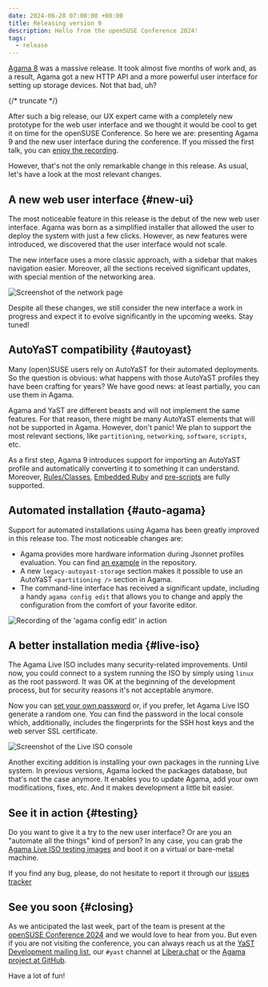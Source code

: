 ```yaml
---
date: 2024-06-28 07:00:00 +00:00
title: Releasing version 9
description: Hello from the openSUSE Conference 2024!
tags:
  - release
---
```


[Agama 8](2024-05-17-agama-8.mdx) was a massive release. It took almost
five months of work and, as a result, Agama got a new HTTP API and a more powerful user interface
for setting up storage devices. Not that bad, uh?

{/* truncate */}

After such a big release, our UX expert came with a completely new prototype for the web user
interface and we thought it would be cool to get it on time for the openSUSE Conference. So here we
are: presenting Agama 9 and the new user interface during the conference. If you missed the first
talk, you can [enjoy the recording](https://streaming.media.ccc.de/osc24/relive/4560).

However, that's not the only remarkable change in this release. As usual, let's have a look at the
most relevant changes.

## A new web user interface {#new-ui}

The most noticeable feature in this release is the debut of the new web user interface. Agama was
born as a simplified installer that allowed the user to deploy the system with just a few clicks.
However, as new features were introduced, we discovered that the user interface would not scale.

The new interface uses a more classic approach, with a sidebar that makes navigation easier.
Moreover, all the sections received significant updates, with special mention of the networking
area.

![Screenshot of the network page](../static/img/blog/2024-06-28/network.png)

Despite all these changes, we still consider the new interface a work in progress and expect it to
evolve significantly in the upcoming weeks. Stay tuned!

## AutoYaST compatibility {#autoyast}

Many (open)SUSE users rely on AutoYaST for their automated deployments. So the question is obvious:
what happens with those AutoYaST profiles they have been crafting for years? We have good news: at
least partially, you can use them in Agama.

Agama and YaST are different beasts and will not implement the same features. For that reason, there
might be many AutoYaST elements that will not be supported in Agama. However, don't panic! We plan
to support the most relevant sections, like `partitioning`, `networking`, `software`, `scripts`,
etc.

As a first step, Agama 9 introduces support for importing an AutoYaST profile and automatically
converting it to something it can understand. Moreover,
[Rules/Classes](https://doc.opensuse.org/documentation/leap/autoyast/html/book-autoyast/rulesandclass.html),
[Embedded Ruby](https://doc.opensuse.org/documentation/leap/autoyast/html/book-autoyast/erb-templates.html)
and
[pre-scripts](https://doc.opensuse.org/documentation/leap/autoyast/html/book-autoyast/cha-configuration-installation-options.html#pre-install-scripts)
are fully supported.

## Automated installation {#auto-agama}

Support for automated installations using Agama has been greatly improved in this release too. The
most noticeable changes are:

- Agama provides more hardware information during Jsonnet profiles evaluation. You can find
  [an example](https://github.com/agama-project/agama/blob/master/rust/agama-lib/share/examples/profile.jsonnet)
  in the repository.
- A new `legacy-autoyast-storage` section makes it possible to use an AutoYaST `<partitioning />`
  section in Agama.
- The command-line interface has received a significant update, including a handy
  `agama config edit` that allows you to change and apply the configuration from the comfort of your
  favorite editor.

![Recording of the 'agama config edit' in action](../static/img/blog/2024-06-28/agama-config-edit.gif)

## A better installation media {#live-iso}

The Agama Live ISO includes many security-related improvements. Until now, you could connect to a
system running the ISO by simply using `linux` as the root password. It was OK at the beginning of
the development process, but for security reasons it's not acceptable anymore.

Now you can
[set your own password](https://github.com/agama-project/agama/blob/master/doc/live_iso.md#the-access-password)
or, if you prefer, let Agama Live ISO generate a random one. You can find the password in the local
console which, additionally, includes the fingerprints for the SSH host keys and the web server SSL
certificate.

![Screenshot of the Live ISO console](../static/img/blog/2024-06-28/live-iso.png)

Another exciting addition is installing your own packages in the running Live system. In previous
versions, Agama locked the packages database, but that's not the case anymore. It enables you to
update Agama, add your own modifications, fixes, etc. And it makes development a little bit easier.

## See it in action {#testing}

Do you want to give it a try to the new user interface? Or are you an "automate all the things" kind
of person? In any case, you can grab the
[Agama Live ISO testing images](https://download.opensuse.org/repositories/systemsmanagement:/Agama:/Devel/images/iso/)
and boot it on a virtual or bare-metal machine.

If you find any bug, please, do not hesitate to report it through our
[issues tracker](https://github.com/agama-project/agama/issues?q=is%3Aissue+is%3Aopen+label%3Abug)

## See you soon {#closing}

As we anticipated the last week, part of the team is present at the
[openSUSE Conference 2024](https://events.opensuse.org/conferences/oSC24) and we would love to hear
from you. But even if you are not visiting the conference, you can always reach us at the
[YaST Development mailing list](https://lists.opensuse.org/archives/list/yast-devel@lists.opensuse.org/),
our `#yast` channel at [Libera.chat](https://libera.chat/) or the
[Agama project at GitHub](https://github.com/agama-project/agama).

Have a lot of fun!
